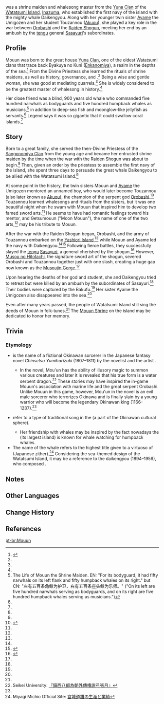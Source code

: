 {{Character Infobox
|type             = Historical
|image            = 
|realname         = Yuna Mouun
|region           = Inazuma
|affiliation      = Watatsumi Island
|affiliation2     = Yuna Clan
|ancestry         = [[Yuna Clan]]
|sibling          = Ayame
|siblingNote      = Younger twin sister
|title            = 
|voiceEN          = 
|voiceCN          = 
|voiceJP          = 
}}
{{Lang|'''Yuna Mouun'''|ja=曚雲|ja_rm=Mou'un|ja_lit=Dark Cloud}} was a shrine maiden and whalesong master from the [[Yuna Clan]] of the [[Watatsumi Island]], [[Inazuma]], who established the first navy of the island with the mighty whale Daikengyou. Along with her younger twin sister [[Ayame]] the Umigozen and her student Touzannou ([[Akuou]]), she played a key role in the war between [[Orobashi]] and the [[Raiden Shogun]], meeting her end by an ambush by the [[tengu]] general [[Sasayuri]]'s subordinates.

==Profile==
Mouun was born to the great house [[Yuna Clan]], one of the oldest Watatsumi clans that trace back Byakuya no Kuni ([[Enkanomiya]]), a realm in the depths of the sea.<ref name="Life of Mouun">{{Ref/Book|The Life of Mouun the Shrine Maiden}}</ref> From the Divine Priestess she learned the rituals of shrine maidens, as well as history, governance, and {{Lang|island folk-tunes|ja=島唄|ja_rm=shima-uta|ja_lit=island songs}}.<ref name="Life of
Mouun" /> Being a wise and gentle woman, she was good at mediating quarrels.<ref name="Life of
Mouun" /> She is widely considered to be the greatest master of whalesong in history.<ref name="Life of
Mouun" />

Her close friend {{Lang|Daikengyou|ja=大検校|ja_lit=Great ''Kengyou'' (Visually Impaired Officer)}} was a blind, 900 years old whale who commanded five hundred narwhals as bodyguards and five hundred humpback whales as musicians,<ref group="Note">The Life of Mouun the Shrine Maiden. EN: "For its bodyguard, it had fifty narwhals on its left flank and fifty humpback whales on its right." but CN: "左有五百条角鲸为护卫，右有五百条座头鲸为乐师。" ("On its left are five hundred narwhals serving as bodyguards, and on its right are five hundred humpback whales serving as musicians.")</ref> in addition to deep-sea fish and moonglow-like jellyfish as servants.<ref name="Life of
Mouun" /> Legend says it was so gigantic that it could swallow coral islands.<ref name="Life of
Mouun" />

==Story==
Born to a great family, she served the then-Divine Priestess of the [[Sangonomiya Clan]] from the young age and became her entrusted shrine maiden by the time when the war with the Raiden Shogun was about to begin.<ref name="Life of Mouun" /> Then, given an order by the priestess to assemble the first navy of the island, she spent three days to persuade the great whale Daikengyou to be allied with the Watatsumi Island.<ref name="Life of Mouun" />

At some point in the history, the twin sisters Mouun and [[Ayame]] the Umigozen mentored an unnamed boy, who would later become Touzannou (also later known as [[Akuou]]), the champion of the serpent god [[Orobashi]].<ref name="Debates on the Viceroy of the East">{{Ref/Book|Debates on the "Viceroy of the East"}}</ref> Touzannou learned whalesongs and rituals from the sisters, but it was one beautiful night when he swam with Mouun that inspired him to develop two famed sword arts.<ref name="Debates on the Viceroy of the East" /> He seems to have had romantic feelings toward his mentor, and Getsumouun ("Moon Mouun"), the name of one of the two arts,<ref name="Debates on the Viceroy of the East" /> may be his tribute to Mouun.

After the war with the Raiden Shogun began, Orobashi, and the army of Touzannou embarked on the [[Yashiori Island]],<ref name="Debates on the Viceroy of the East" /> while Mouun and Ayame led the navy with Daikengyou.<ref name="Life of Mouun" /><ref>{{Ref/Weapon|Mouun's Moon}}</ref> Following fierce battles, they successfully slayed the [[tengu]] [[Sasayuri]], a general cherished by the shogun.<ref>{{Ref/Book|Sangonomiya Chronicles}}</ref> However, [[Musou no Hitotachi]], the signature sword art of the shogun, severed Orobashi and Touzannou together just with one slash, creating a huge gap now known as the [[Musoujin Gorge]].<ref name="Debates on the Viceroy of the East" />

Upon hearing the deaths of her god and student, she and Daikengyou tried to retreat but were killed by an ambush by the subordinates of Sasayuri.<ref name="Life of Mouun" /> Their bodies were captured by the Bakufu.<ref name="Life of Mouun" /> Her sister Ayame the Umigozen also disappeared into the sea.<ref name="Life of Mouun" />

Even after many years passed, the people of Watatsumi Island still sing the deeds of Mouun in folk-tunes.<ref name="Life of Mouun" /> The [[Mouun Shrine]] on the island may be dedicated to honor her memory.

==Trivia==
=== Etymology===
*{{Lang|Mou'un|ja=曚雲|ja_lit=Dark Cloud}} is the name of a fictional Okinawan sorcerer in the Japanese fantasy novel ''Chinsetsu Yumiharizuki'' (1807–1811) by the novelist {{w|Takizawa Bakin}} and the artist {{w|Katsushika Hokusai}}.
**In the novel, Mou'un has the ability of illusory magic to summon various creatures and later it is revealed that his true form is a water serpent dragon.<ref name="Chinsetsu Yumiharizuki">Seikei University: [https://www.seikei.ac.jp/university/library/info/events/assets/yumihari.pdf 『鎭西八郎為朝外傳椿説弓張月』]</ref> These stories may have inspired the in-game Mouun's association with marine life and the great serpent Orobashi. Unlike Mouun in this game, however, Mou'un in the novel is an evil male sorcerer who terrorizes Okinawa and is finally slain by a young warrior who will become the legendary Okinawan king {{w|Shunten}} (1166–1237).<ref name="Chinsetsu Yumiharizuki" />
*{{Lang|"Island folk-tunes"|ja=島唄|ja_rm={{w|shima-uta}}|ja_lit=island songs}} refer to a type of traditional song in the {{w|Amami Islands}} (a part of the Okinawan cultural sphere).
**Her friendship with whales may be inspired by the fact nowadays the {{w|Amami Ōshima|Amami Ooshima}} (its largest island) is known for whale watching for humpback whales.
*The name of the whale {{Lang|Daikengyou|ja=大検校|ja_lit=Great ''Kengyou'' (Visually Impaired Officer)}} refers to the highest title given to a virtuoso of ''{{w|Koto (instrument)|koto}}'' (Japanese zither).<ref>Miyagi Michio Official Site: [https://www.miyagikai.gr.jp/miyagimichio 宮城道雄の生涯と業績]</ref> Considering the sea-themed design of the Watatsumi Island, it may be a reference to the daikengyou {{w|Michio Miyagi|Miyagi Michio}} (1894–1956), who composed ''{{w|Haru no Umi|The Sea in Spring}}''.

==Notes==
{{Reflist|note=1}}

==Other Languages==
{{Other Languages|default_hidden=1
|en       = Mouun
|zhs      = 曚云
|zhs_rm   = Méngyún
|zht      = 曚雲
|zht_rm   = Méngyún
|ja       = 曚雲
|ja_rm    = Mou'un
<!-- |ja_tl    = Dark Cloud -->
|ko       = 모운
|ko_rm    = Mo'un
|es       = Mouun
|fr       = Mouun
|ru       = Моун
|th       = Mouun
|vi       = Mouun
|de       = Mouun
|id       = Mouun
|pt       = Mouun
}}

==Change History==
{{Change History|2.2}}

==References==
{{Reflist}}

[[pt-br:Mouun]]